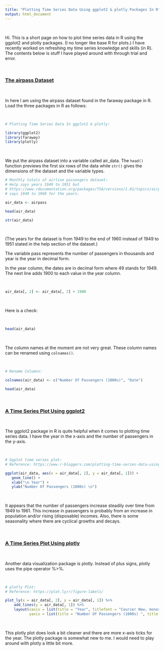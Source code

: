 ```yaml
---
title: "Plotting Time Series Data Using ggplot2 & plotly Packages In R"
output: html_document
---
```


&nbsp;

Hi. This is a short page on how to plot time series data in R using the ggplot2 and plotly packages. (I no longer like base R for plots.) I have recently worked on refreshing my time series knowledge and skills (in R). The contents below is stuff I have played around with through trial and error.

&nbsp;

### <u>The airpass Dataset</u>

&nbsp;

In here I am using the airpass dataset found in the faraway package in R. Load the three packages in R as follows:

&nbsp;

```r
# Plotting Time Series Data In ggplot2 & plotly:

library(ggplot2)
library(faraway)
library(plotly)
```

&nbsp;

We put the airpass dataset into a variable called air_data. The `head()` function previews the first six rows of the data while `str()` gives the dimensions of the dataset and the variable types.

```r
# Monthly totals of airline passengers dataset:
# Help says years 1949 to 1951 but 
# https://www.rdocumentation.org/packages/TSA/versions/1.01/topics/airpass
# says 1949 to 1960 for the years. 

air_data <- airpass

head(air_data)

str(air_data)
```

&nbsp;

(The years for the dataset is from 1949 to the end of 1960 instead of 1949 to 1951 stated in the help section of the dataset.)

The variable pass represents the number of passengers in thousands and year is the year in decimal form.

In the year column, the dates are in decimal form where 49 stands for 1949. The next line adds 1900 to each value in the year column.

&nbsp;

```r
air_data[, 2] <- air_data[, 2] + 1900
```

&nbsp;

Here is a check:

&nbsp;

```r
head(air_data)
```

&nbsp;

The column names at the moment are not very great. These column names can be renamed using `colnames()`.

&nbsp;

```r
# Rename Columns:

colnames(air_data) <- c("Number Of Passengers (1000s)", "Date")

head(air_data)
```

&nbsp;

### <u>A Time Series Plot Using ggplot2</u>

&nbsp;

The ggplot2 package in R is quite helpful when it comes to plotting time series data. I have the year in the x-axis and the number of passengers in the y-axis.

&nbsp;

```r
# Ggplot time series plot:
# Reference: https://www.r-bloggers.com/plotting-time-series-data-using-ggplot2/

ggplot(air_data, aes(x = air_data[, 2], y = air_data[, 1])) +
   geom_line() + 
   xlab("\n Year") +
   ylab("Number Of Passengers (1000s) \n")
```

&nbsp;

It appears that the number of passengers increase steadily over time from 1949 to 1961. This increase in passengers is probably from an increase in population and/or rising (disposable) incomes. Also, there is some seasonality where there are cyclical growths and decays.

&nbsp;

### <u>A Time Series Plot Using plotly</u>

&nbsp;

Another data visualization package is plotly. Instead of plus signs, plotly uses the pipe operator %>%.

&nbsp;

```r
# plotly Plot:
# Reference: https://plot.ly/r/figure-labels/

plot_ly(x = air_data[, 2], y = air_data[, 1]) %>%
    add_lines(y = air_data[, 1]) %>%
    layout(xaxis = list(title = "Year", titlefont = "Courier New, monospace"), 
           yaxis = list(title = "Number Of Passengers (1000s) ", titlefont = "Courier New, monospace"))
```

&nbsp;

This plotly plot does look a bit cleaner and there are more x-axis ticks for the year. The plotly package is somewhat new to me. I would need to play around with plotly a little bit more.
